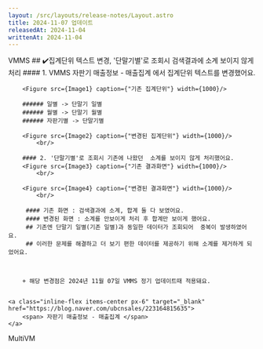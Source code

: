 ```yaml
---
layout: /src/layouts/release-notes/Layout.astro
title: 2024-11-07 업데이트
releasedAt: 2024-11-04
writtenAt: 2024-11-04
---
```




<Frame>
    <Badge style={'web'}>VMMS</Badge>
    ## ✔️집계단위 텍스트 변경, '단말기별'로 조회시 검색결과에 소계 보이지 않게 처리
        #### 1. VMMS 자판기 매출정보 - 매출집계 에서 집계단위 텍스트를 변경했어요.

        <Figure src={Image1} caption={"기존 집계단위"} width={1000}/>

        ###### 일별 -> 단말기 일별
        ###### 월별 -> 단말기 월별
        ###### 자판기별 -> 단말기별

        <Figure src={Image2} caption={"변경된 집계단위"} width={1000}/>
            <br/>

        #### 2. '단말기별'로 조회시 기존에 나왔던  소계를 보이지 않게 처리했어요.
        <Figure src={Image3} caption={"기존 결과화면"} width={1000}/>
            <br/>

        <Figure src={Image4} caption={"변경된 결과화면"} width={1000}/>
            <br/>

         #### 기존 화면 : 검색결과에 소계, 합계 둘 다 보였어요.
         #### 변경된 화면 : 소계를 안보이게 처리 후 합계만 보이게 했어요.
         ## 기존엔 단말기 일별(기존 일별)과 동일한 데이터가 조회되어  중복이 발생하였어요.
         ## 이러한 문제를 해결하고 더 보기 편한 데이터를 제공하기 위해 소계를 제거하게 되었어요.



        + 해당 변경점은 2024년 11월 07일 VMMS 정기 업데이트때 적용돼요.


    <a class="inline-flex items-center px-6" target="_blank" href="https://blog.naver.com/ubcnsales/223164815635">
        <span> 자판기 매출정보 - 매출집계 </span>
    </a>
</Frame>

<Frame>
    <Badge style={'web'}>MultiVM</Badge>

</Frame>
